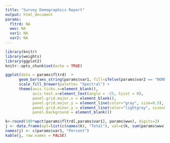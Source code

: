 ```yaml
---
title: "Survey Demographics Report"
output: html_document
params:
  fltrd: NA
  wwv: NA
  var1: NA
  var2: NA
---
```


```r
library(knitr)
library(weights)
library(ggplot2)
knitr::opts_chunk$set(echo = TRUE)
```

```r
ggplot(data = params$fltrd)  +
      geom_bar(aes_string(params$var1, fill=ifelse(params$var2 == "NONE", params$var1, params$var2), weight=params$wwv)) +
      scale_fill_brewer(palette= "Spectral") + 
      theme(axis.ticks.x=element_blank(),
            axis.text.x=element_text(angle = -25, hjust = 0),
            panel.grid.major.x = element_blank(),
            panel.grid.major.y = element_line(color="gray", size=0.5),
            panel.grid.minor.y = element_line(color="lightgray", size=0.25, lineend = "round"),
            panel.background = element_blank())
```

```r
k<-round(100*wpct(params$fltrd[,params$var1], params$wwv), digits=2)
j <- data.frame(opt=list(c(names(k), "Total"), val=c(k, sum(params$wwv))))
names(j) <- c(params$var1, "Percent")
kable(j, row.names = FALSE)
```